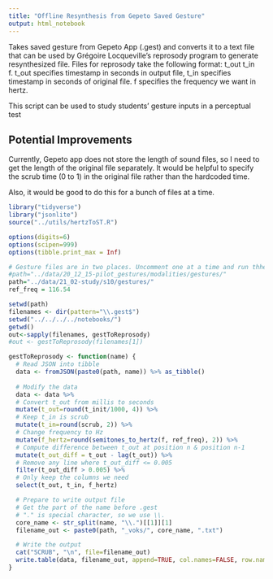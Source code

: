 ```yaml
---
title: "Offline Resynthesis from Gepeto Saved Gesture"
output: html_notebook
---
```


Takes saved gesture from Gepeto App (.gest) and converts it to a text file that can be used by Grégoire Locqueville's reprosody program to generate resynthesized file. Files for reprosody take the following format:
t_out t_in f. t_out specifies timestamp in seconds in output file, t_in specifies timestamp in seconds of original file. f specifies the frequency we want in hertz. 

This script can be used to study students' gesture inputs in a perceptual test

## Potential Improvements

Currently, Gepeto app does not store the length of sound files, so I need to get the length of the original file separately. It would be helpful to specify the scrub time (0 to 1) in the original file rather than the hardcoded time.

Also, it would be good to do this for a bunch of files at a time.

```r
library("tidyverse")
library("jsonlite")
source("../utils/hertzToST.R")

options(digits=6)
options(scipen=999)
options(tibble.print_max = Inf)

# Gesture files are in two places. Uncomment one at a time and run thhe whole thing
#path="../data/20_12_15-pilot_gestures/modalities/gestures/"
path="../data/21_02-study/s10/gestures/"
ref_freq = 116.54

setwd(path)
filenames <- dir(pattern="\\.gest$")
setwd("../../../../notebooks/")
getwd()
out<-sapply(filenames, gestToReprosody)
#out <- gestToReprosody(filenames[1])

gestToReprosody <- function(name) {
  # Read JSON into tibble
  data <- fromJSON(paste0(path, name)) %>% as_tibble()
  
  # Modify the data
  data <- data %>%
  # Convert t_out from millis to seconds
  mutate(t_out=round(t_init/1000, 4)) %>%
  # Keep t_in is scrub
  mutate(t_in=round(scrub, 2)) %>%
  # Change frequency to Hz
  mutate(f_hertz=round(semitones_to_hertz(f, ref_freq), 2)) %>%
  # Compute difference between t_out at position n & position n-1  
  mutate(t_out_diff = t_out - lag(t_out)) %>%
  # Remove any line where t_out_diff <= 0.005
  filter(t_out_diff > 0.005) %>%
  # Only keep the columns we need
  select(t_out, t_in, f_hertz)

  # Prepare to write output file
  # Get the part of the name before .gest
  # "." is special character, so we use \\.
  core_name <- str_split(name, "\\.")[[1]][1]
  filename_out <- paste0(path, "_voks/", core_name, ".txt")

  # Write the output
  cat("SCRUB", "\n", file=filename_out)
  write.table(data, filename_out, append=TRUE, col.names=FALSE, row.names=FALSE)
}



```


